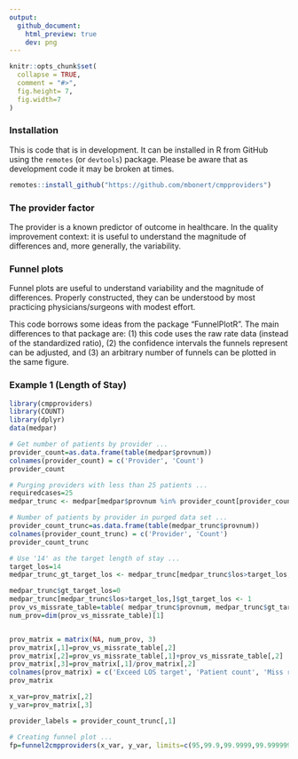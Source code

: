 ```yaml
---
output:
  github_document:
    html_preview: true
    dev: png
---
```


```r
knitr::opts_chunk$set(
  collapse = TRUE,
  comment = "#>",
  fig.height= 7, 
  fig.width=7
)
```

### Installation

This is code that is in development. It can be installed in R from GitHub using the `remotes` (or `devtools`) package.  Please be aware that as development code it may be broken at times. 
```r
remotes::install_github("https://github.com/mbonert/cmpproviders")
```

### The provider factor
The provider is a known predictor of outcome in healthcare. In the quality improvement context: it is useful to understand the magnitude of differences and, more generally, the variability. 

### Funnel plots
Funnel plots are useful to understand variability and the magnitude of differences.  Properly constructed, they can be understood by most practicing physicians/surgeons with modest effort. 

This code borrows some ideas from the package "FunnelPlotR". The main differences to that package are: (1) this code uses the raw rate data (instead of the standardized ratio), (2) the confidence intervals the funnels represent can be adjusted, and (3) an arbitrary number of funnels can be plotted in the same figure.

### Example 1 (Length of Stay)
```r
library(cmpproviders)
library(COUNT)
library(dplyr)
data(medpar)

# Get number of patients by provider ...
provider_count=as.data.frame(table(medpar$provnum))
colnames(provider_count) = c('Provider', 'Count')
provider_count

# Purging providers with less than 25 patients ...
requiredcases=25
medpar_trunc <- medpar[medpar$provnum %in% provider_count[provider_count$Count>=requiredcases,]$Provider,]

# Number of patients by provider in purged data set ...
provider_count_trunc=as.data.frame(table(medpar_trunc$provnum))
colnames(provider_count_trunc) = c('Provider', 'Count')
provider_count_trunc

# Use '14' as the target length of stay ...
target_los=14
medpar_trunc_gt_target_los <- medpar_trunc[medpar_trunc$los>target_los,]

medpar_trunc$gt_target_los=0
medpar_trunc[medpar_trunc$los>target_los,]$gt_target_los <- 1
prov_vs_missrate_table=table( medpar_trunc$provnum, medpar_trunc$gt_target_los)
num_prov=dim(prov_vs_missrate_table)[1]


prov_matrix = matrix(NA, num_prov, 3)
prov_matrix[,1]=prov_vs_missrate_table[,2]
prov_matrix[,2]=prov_vs_missrate_table[,1]+prov_vs_missrate_table[,2]
prov_matrix[,3]=prov_matrix[,1]/prov_matrix[,2]
colnames(prov_matrix) = c('Exceed LOS target', 'Patient count', 'Miss rate')
prov_matrix

x_var=prov_matrix[,2]
y_var=prov_matrix[,3]

provider_labels = provider_count_trunc[,1]

# Creating funnel plot ...
fp=funnel2cmpproviders(x_var, y_var, limits=c(95,99.9,99.9999,99.9999999), labels=provider_labels, addlabels = 1, x_label = "Number of Patients for Each Provider", y_label = "Number of Patients Exceeding Target LOS/Number of Patients", plot_title = "Length of Stay (LOS) Target Miss Rate by Provider and Volume", y_percent=FALSE)


```
